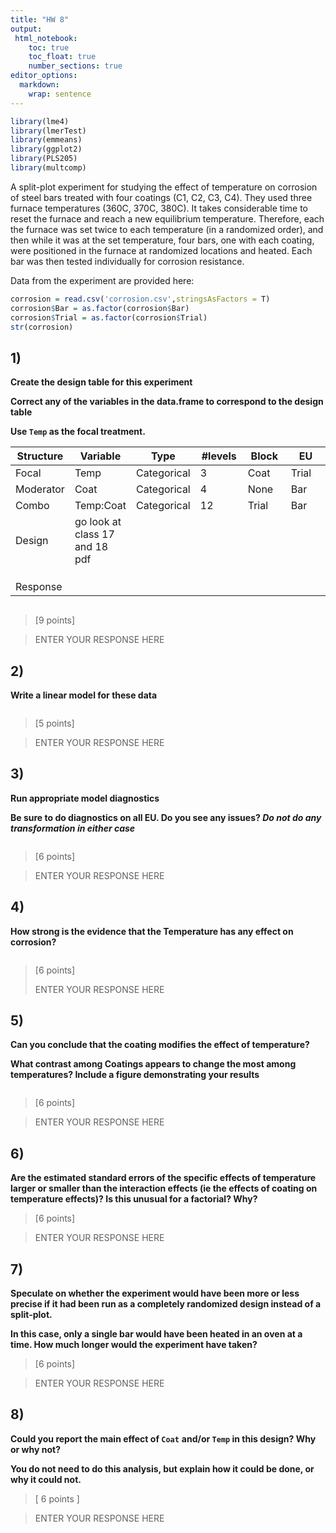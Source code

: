 ```yaml
---
title: "HW 8"
output: 
 html_notebook:
    toc: true
    toc_float: true
    number_sections: true
editor_options: 
  markdown: 
    wrap: sentence
---
```


```r
library(lme4)
library(lmerTest)
library(emmeans)
library(ggplot2)
library(PLS205)
library(multcomp)
```

A split-plot experiment for studying the effect of temperature on corrosion of steel bars treated with four coatings (C1, C2, C3, C4).
They used three furnace temperatures (360C, 370C, 380C).
It takes considerable time to reset the furnace and reach a new equilibrium temperature.
Therefore, each the furnace was set twice to each temperature (in a randomized order), and then while it was at the set temperature, four bars, one with each coating, were positioned in the furnace at randomized locations and heated.
Each bar was then tested individually for corrosion resistance.

Data from the experiment are provided here:

```r
corrosion = read.csv('corrosion.csv',stringsAsFactors = T)
corrosion$Bar = as.factor(corrosion$Bar)
corrosion$Trial = as.factor(corrosion$Trial)
str(corrosion)
```

## 1)

**Create the design table for this experiment**

**Correct any of the variables in the data.frame to correspond to the design table**

**Use `Temp` as the focal treatment.**

| Structure | Variable                       | Type        | #levels | Block | EU    |
|------------|------------|------------|------------|------------|------------|
| Focal     | Temp                           | Categorical | 3       | Coat  | Trial |
| Moderator | Coat                           | Categorical | 4       | None  | Bar   |
| Combo     | Temp:Coat                      | Categorical | 12      | Trial | Bar   |
| Design    | go look at class 17 and 18 pdf |             |         |       |       |
|           |                                |             |         |       |       |
|           |                                |             |         |       |       |
|           |                                |             |         |       |       |
| Response  |                                |             |         |       |       |

```r
```

> [9 points]

> ENTER YOUR RESPONSE HERE

## 2)

**Write a linear model for these data**

```r


```

> [5 points]

> ENTER YOUR RESPONSE HERE

## 3)

**Run appropriate model diagnostics**

**Be sure to do diagnostics on all EU. Do you see any issues? *Do not do any transformation in either case***

```r


```

> [6 points]

> ENTER YOUR RESPONSE HERE

## 4)

**How strong is the evidence that the Temperature has any effect on corrosion?**

```r


```

> [6 points]
>
> ENTER YOUR RESPONSE HERE

## 5)

**Can you conclude that the coating modifies the effect of temperature?**

**What contrast among Coatings appears to change the most among temperatures? Include a figure demonstrating your results**

```r


```

> [6 points]

> ENTER YOUR RESPONSE HERE

## 6)

**Are the estimated standard errors of the specific effects of temperature larger or smaller than the interaction effects (ie the effects of coating on temperature effects)? Is this unusual for a factorial? Why?**

> [6 points]

> ENTER YOUR RESPONSE HERE

## 7)

**Speculate on whether the experiment would have been more or less precise if it had been run as a completely randomized design instead of a split-plot.**

**In this case, only a single bar would have been heated in an oven at a time. How much longer would the experiment have taken?**

> [6 points]

> ENTER YOUR RESPONSE HERE

## 8)

**Could you report the main effect of `Coat`** **and/or `Temp` in this design? Why or why not?**

**You do not need to do this analysis, but explain how it could be done, or why it could not.**

> [ 6 points ]

> ENTER YOUR RESPONSE HERE
